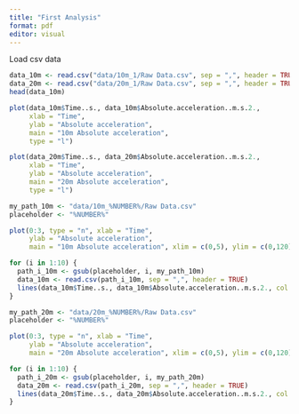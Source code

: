 ```yaml
---
title: "First Analysis"
format: pdf
editor: visual
---
```


Load csv data

```r
data_10m <- read.csv("data/10m_1/Raw Data.csv", sep = ",", header = TRUE)
data_20m <- read.csv("data/20m_1/Raw Data.csv", sep = ",", header = TRUE)
head(data_10m)
```

```r
plot(data_10m$Time..s., data_10m$Absolute.acceleration..m.s.2., 
     xlab = "Time", 
     ylab = "Absolute acceleration", 
     main = "10m Absolute acceleration",
     type = "l")
```

```r

plot(data_20m$Time..s., data_20m$Absolute.acceleration..m.s.2., 
     xlab = "Time", 
     ylab = "Absolute acceleration", 
     main = "20m Absolute acceleration",
     type = "l")
```

```r
my_path_10m <- "data/10m_%NUMBER%/Raw Data.csv"
placeholder <- "%NUMBER%"

plot(0:3, type = "n", xlab = "Time", 
     ylab = "Absolute acceleration", 
     main = "10m Absolute acceleration", xlim = c(0,5), ylim = c(0,120))

for (i in 1:10) {
  path_i_10m <- gsub(placeholder, i, my_path_10m)
  data_10m <- read.csv(path_i_10m, sep = ",", header = TRUE)
  lines(data_10m$Time..s., data_10m$Absolute.acceleration..m.s.2., col = i, lwd = 1.2)
}
```

```r
my_path_20m <- "data/20m_%NUMBER%/Raw Data.csv"
placeholder <- "%NUMBER%"

plot(0:3, type = "n", xlab = "Time", 
     ylab = "Absolute acceleration", 
     main = "20m Absolute acceleration", xlim = c(0,5), ylim = c(0,120))

for (i in 1:10) {
  path_i_20m <- gsub(placeholder, i, my_path_20m)
  data_20m <- read.csv(path_i_20m, sep = ",", header = TRUE)
  lines(data_20m$Time..s., data_20m$Absolute.acceleration..m.s.2., col = i, lwd = 1.2)
}
```
